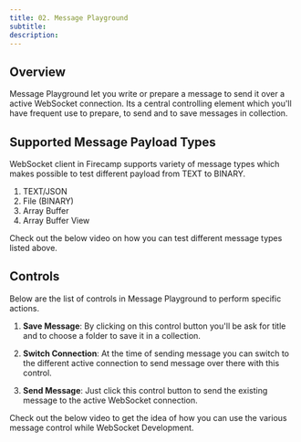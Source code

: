 ```yaml
---
title: 02. Message Playground
subtitle: 
description: 
---
```


## Overview
Message Playground let you write or prepare a message to send it over a active WebSocket connection. Its a central controlling element which you'll have frequent use to prepare, to send and to save messages in collection.

## Supported Message Payload Types
WebSocket client in Firecamp supports variety of message types which makes possible to test different payload from TEXT to BINARY.

1. TEXT/JSON
2. File (BINARY)
3. Array Buffer
4. Array Buffer View

Check out the below video on how you can test different message types listed above.

<YouTube videoId="KHXvyEI6jEs" />


## Controls
Below are the list of controls in Message Playground to perform specific actions.

1. **Save Message**: 
By clicking on this control button you'll be ask for title and to choose a folder to save it in a collection.

2. **Switch Connection**: At the time of sending message you can switch to the different active connection to send message over there with this control.

3. **Send Message**: Just click this control button to send the existing message to the active WebSocket connection.

Check out the below video to get the idea of how you can use the various message control while WebSocket Development. 

<YouTube videoId="Oouju8grfio" />
